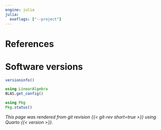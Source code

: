 ```yaml
---
engine: julia
julia:
  exeflags: ["--project"]
---
```


# References {.unnumbered}

::: {#refs}
:::

# Software versions


```julia
versioninfo()
```

```julia
using LinearAlgebra
BLAS.get_config()
```

```julia
using Pkg
Pkg.status()
```


*This page was rendered from git revision {{< git-rev short=true >}} using Quarto {{< version >}}.*

